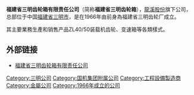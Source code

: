 '''福建省三明齿轮箱有限责任公司'''（简称'''福建省三明齿轮箱'''），[[龍溪股份|龍溪股份]]旗下公司，总部位于中国[[福建省|福建省]][[三明市|三明市]]，是在1966年由前身為福建省三明齿轮厂成立。

其主要業務生產和销售产品ZL40/50装载机齿轮、变速箱等各類樣式。

== 外部链接 ==
* [https://web.archive.org/web/20190301235037/http://www.smclx.cn/ 福建省三明齿轮箱有限责任公司]

[[Category:三明公司|Category:三明公司]]
[[Category:国机集团附属公司|Category:国机集团附属公司]]
[[Category:工程設備製造商|Category:工程設備製造商]]
[[Category:金屬公司|Category:金屬公司]]
[[Category:1966年成立的公司|Category:1966年成立的公司]]